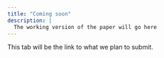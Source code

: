 ```yaml
---
title: "Coming soon"
description: |
  The working version of the paper will go here
---
```


This tab will be the link to what we plan to submit.